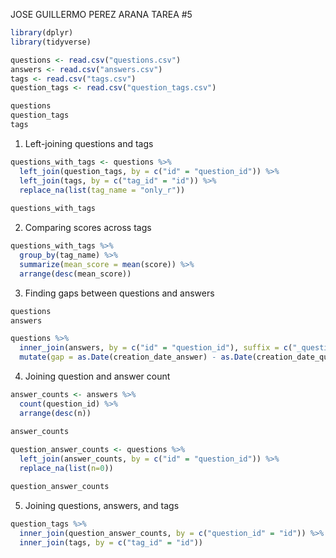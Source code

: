 JOSE GUILLERMO PEREZ ARANA
TAREA #5

```r
library(dplyr)
library(tidyverse)

questions <- read.csv("questions.csv")
answers <- read.csv("answers.csv")
tags <- read.csv("tags.csv")
question_tags <- read.csv("question_tags.csv")

questions
question_tags
tags

```

1. Left-joining questions and tags

```r

questions_with_tags <- questions %>%
  left_join(question_tags, by = c("id" = "question_id")) %>%
  left_join(tags, by = c("tag_id" = "id")) %>%
  replace_na(list(tag_name = "only_r"))
  
questions_with_tags
```

2. Comparing scores across tags

```r

questions_with_tags %>%
  group_by(tag_name) %>%
  summarize(mean_score = mean(score)) %>%
  arrange(desc(mean_score))

```

3. Finding gaps between questions and answers 

```r

questions
answers

questions %>%
  inner_join(answers, by = c("id" = "question_id"), suffix = c("_question", "_answer")) %>%
  mutate(gap = as.Date(creation_date_answer) - as.Date(creation_date_question))

```

4. Joining question and answer count

```r

answer_counts <- answers %>%
  count(question_id) %>%
  arrange(desc(n))

answer_counts
  
question_answer_counts <- questions %>%
  left_join(answer_counts, by = c("id" = "question_id")) %>%
  replace_na(list(n=0))

question_answer_counts


```

5. Joining questions, answers, and tags

```r

question_tags %>%
  inner_join(question_answer_counts, by = c("question_id" = "id")) %>%
  inner_join(tags, by = c("tag_id" = "id"))


```

